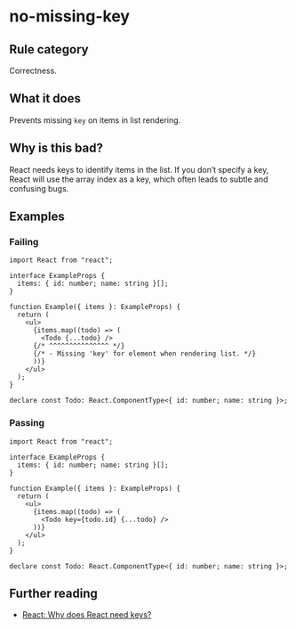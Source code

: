 # no-missing-key

## Rule category

Correctness.

## What it does

Prevents missing `key` on items in list rendering.

## Why is this bad?

React needs keys to identify items in the list. If you don’t specify a key, React will use the array index as a key, which often leads to subtle and confusing bugs.

## Examples

### Failing

```tsx
import React from "react";

interface ExampleProps {
  items: { id: number; name: string }[];
}

function Example({ items }: ExampleProps) {
  return (
    <ul>
      {items.map((todo) => (
        <Todo {...todo} />
      {/* ^^^^^^^^^^^^^^^ */}
      {/* - Missing 'key' for element when rendering list. */}
      ))}
    </ul>
  );
}

declare const Todo: React.ComponentType<{ id: number; name: string }>;
```

### Passing

```tsx
import React from "react";

interface ExampleProps {
  items: { id: number; name: string }[];
}

function Example({ items }: ExampleProps) {
  return (
    <ul>
      {items.map((todo) => (
        <Todo key={todo.id} {...todo} />
      ))}
    </ul>
  );
}

declare const Todo: React.ComponentType<{ id: number; name: string }>;
```

## Further reading

- [React: Why does React need keys?](https://react.dev/learn/rendering-lists#why-does-react-need-keys)
